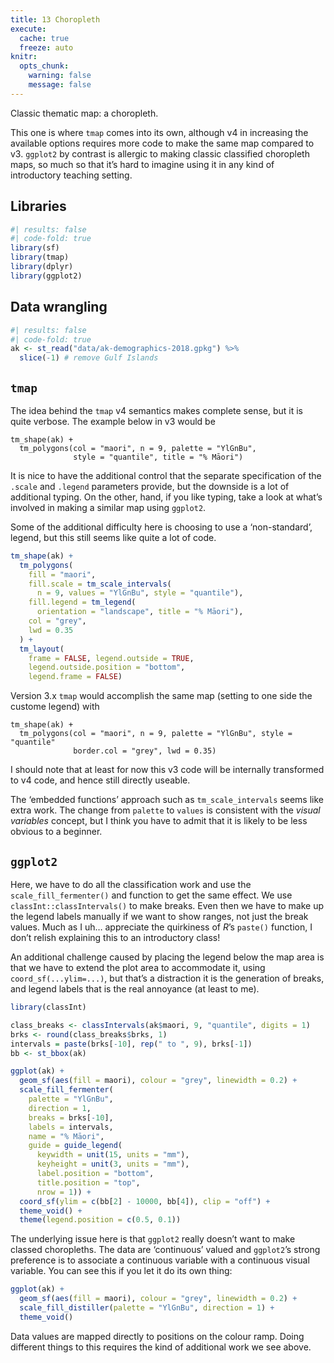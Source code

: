 ```yaml
---
title: 13 Choropleth
execute: 
  cache: true
  freeze: auto
knitr:
  opts_chunk: 
    warning: false
    message: false
---
```


Classic thematic map: a choropleth.

This one is where `tmap` comes into its own, although v4 in increasing the available options requires more code to make the same map compared to v3. `ggplot2` by contrast is allergic to making classic classified choropleth maps, so much so that it's hard to imagine using it in any kind of introductory teaching setting.

## Libraries
```r
#| results: false
#| code-fold: true
library(sf)
library(tmap)
library(dplyr)
library(ggplot2)
```

## Data wrangling
```r
#| results: false
#| code-fold: true
ak <- st_read("data/ak-demographics-2018.gpkg") %>% 
  slice(-1) # remove Gulf Islands
```

## `tmap`
The idea behind the `tmap` v4 semantics makes complete sense, but it is quite verbose. The example below in v3 would be

```
tm_shape(ak) +
  tm_polygons(col = "maori", n = 9, palette = "YlGnBu", 
              style = "quantile", title = "% Māori")
```

It is nice to have the additional control that the separate specification of the `.scale` and `.legend` parameters provide, but the downside is a lot of additional typing. On the other, hand, if you like typing, take a look at what's involved in making a similar map using `ggplot2`.

Some of the additional difficulty here is choosing to use a 'non-standard', legend, but this still seems like quite a lot of code.

```r
tm_shape(ak) + 
  tm_polygons(
    fill = "maori",
    fill.scale = tm_scale_intervals(
      n = 9, values = "YlGnBu", style = "quantile"),
    fill.legend = tm_legend(
      orientation = "landscape", title = "% Māori"),
    col = "grey",
    lwd = 0.35
  ) +
  tm_layout(
    frame = FALSE, legend.outside = TRUE,
    legend.outside.position = "bottom",
    legend.frame = FALSE)
```

Version 3.x `tmap` would accomplish the same map (setting to one side the custome legend) with

```
tm_shape(ak) +
  tm_polygons(col = "maori", n = 9, palette = "YlGnBu", style = "quantile"
              border.col = "grey", lwd = 0.35)
```

I should note that at least for now this v3 code will be internally transformed to v4 code, and hence still directly useable.

The 'embedded functions' approach such as `tm_scale_intervals` seems like extra work. The change from `palette` to `values` is consistent with the _visual variables_ concept, but I think you have to admit that it is likely to be less obvious to a beginner.

## `ggplot2`
Here, we have to do all the classification work and use the `scale_fill_fermenter()` and function to get the same effect. We use `classInt::classIntervals()` to make breaks. Even then we have to make up the legend labels manually if we want to show ranges, not just the break values. Much as I uh... appreciate the quirkiness of _R_'s `paste()` function, I don't relish explaining this to an introductory class!

An additional challenge caused by placing the legend below the map area is that we have to extend the plot area to accommodate it, using `coord_sf(...ylim=...)`, but that's a distraction it is the generation of breaks, and legend labels that is the real annoyance (at least to me).

```r
library(classInt)

class_breaks <- classIntervals(ak$maori, 9, "quantile", digits = 1)
brks <- round(class_breaks$brks, 1)
intervals = paste(brks[-10], rep(" to ", 9), brks[-1])
bb <- st_bbox(ak)

ggplot(ak) + 
  geom_sf(aes(fill = maori), colour = "grey", linewidth = 0.2) +
  scale_fill_fermenter(
    palette = "YlGnBu",
    direction = 1,
    breaks = brks[-10],
    labels = intervals,
    name = "% Māori",
    guide = guide_legend(
      keywidth = unit(15, units = "mm"),
      keyheight = unit(3, units = "mm"),
      label.position = "bottom",
      title.position = "top",
      nrow = 1)) +
  coord_sf(ylim = c(bb[2] - 10000, bb[4]), clip = "off") +
  theme_void() +
  theme(legend.position = c(0.5, 0.1))

```

The underlying issue here is that `ggplot2` really doesn't want to make classed choropleths. The data are 'continuous' valued and `ggplot2`'s strong preference is to associate a continuous variable with a continuous visual variable. You can see this if you let it do its own thing:

```r
ggplot(ak) + 
  geom_sf(aes(fill = maori), colour = "grey", linewidth = 0.2) +
  scale_fill_distiller(palette = "YlGnBu", direction = 1) +
  theme_void()
```

Data values are mapped directly to positions on the colour ramp. Doing different things to this requires the kind of additional work we see above.